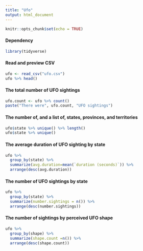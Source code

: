 ```yaml
---
title: "Ufo"
output: html_document
---
```


```r
knitr::opts_chunk$set(echo = TRUE)
```

#### Dependency
```r
library(tidyverse)
```

#### Read and preview CSV
```r
ufo <- read_csv("ufo.csv")
ufo %>% head()
```

#### The total number of UFO sightings
```r
ufo.count <- ufo %>% count()
paste("There were", ufo.count, "UFO sightings")
```

#### The number of, and a list of, states, provinces, and territories
```r
ufo$state %>% unique() %>% length()
ufo$state %>% unique()
```

#### The average duration of UFO sighting by state
```r
ufo %>% 
  group_by(state) %>% 
  summarize(avg.duration=mean(`duration (seconds)`)) %>%
  arrange(desc(avg.duration))
```

#### The number of UFO sightings by state
```r
ufo %>%
  group_by(state) %>%
  summarize(number.sightings = n()) %>%
  arrange(desc(number.sightings))
```

#### The number of sightings by perceived UFO shape
```r
ufo %>%
  group_by(shape) %>%
  summarize(shape.count =n()) %>%
  arrange(desc(shape.count))
```

